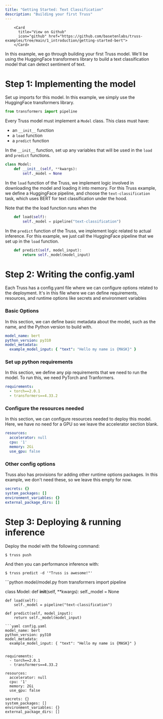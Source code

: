 ```yaml
---
title: "Getting Started: Text Classification"
description: "Building your first Truss"
---
```



        <Card
          title="View on Github"
          icon="github" href="https://github.com/basetenlabs/truss-examples/tree/main/1_introduction/getting-started-bert">
        </Card>

In this example, we go through building your first Truss model. We'll be using the HuggingFace transformers
library to build a text classification model that can detect sentiment of text.

# Step 1: Implementing the model

Set up imports for this model. In this example, we simply use the HuggingFace transformers library.

```python model/model.py
from transformers import pipeline

```
Every Truss model must implement a `Model` class. This class must have:
 * an `__init__` function
 * a `load` function
 * a `predict` function

In the `__init__` function, set up any variables that will be used in the `load` and `predict` functions.

```python model/model.py
class Model:
    def __init__(self, **kwargs):
        self._model = None

```
In the `load` function of the Truss, we implement logic
involved in downloading the model and loading it into memory.
For this Truss example, we define a HuggingFace pipeline, and choose
the `text-classification` task, which uses BERT for text classification under the hood.

Note that the the load function runs when the

```python model/model.py
    def load(self):
        self._model = pipeline("text-classification")

```
In the `predict` function of the Truss, we implement logic related
to actual inference. For this example,  we just call the HuggingFace pipeline
that we set up in the `load` function.

```python model/model.py
    def predict(self, model_input):
        return self._model(model_input)
```

# Step 2: Writing the config.yaml

Each Truss has a config.yaml file where we can configure
options related to the deployment. It's in this file where
we can define requirements, resources, and runtime options like
secrets and environment variables

### Basic Options

In this section, we can define basic metadata about the model,
such as the name, and the Python version to build with.

```yaml config.yaml
model_name: bert
python_version: py310
model_metadata:
  example_model_input: { "text": "Hello my name is {MASK}" }


```
### Set up python requirements

In this section, we define any pip requirements that
we need to run the model. To run this, we need PyTorch
and Tranformers.

```yaml config.yaml
requirements:
  - torch==2.0.1
  - transformers==4.33.2

```
### Configure the resources needed

In this section, we can configure resources
needed to deploy this model. Here, we have no need for a GPU
so we leave the accelerator section blank.

```yaml config.yaml
resources:
  accelerator: null
  cpu: '1'
  memory: 2Gi
  use_gpu: false

```
### Other config options

Truss also has provisions for adding other runtime options
packages. In this example, we don't need these, so we leave
this empty for now.

```yaml config.yaml
secrets: {}
system_packages: []
environment_variables: {}
external_package_dirs: []

```
# Step 3: Deploying & running inference

Deploy the model with the following command:

```bash
$ truss push
```

And then you can performance inference with:
```
$ truss predict -d '"Truss is awesome!"'
```

<RequestExample>
```python model/model.py
from transformers import pipeline

class Model:
    def __init__(self, **kwargs):
        self._model = None

    def load(self):
        self._model = pipeline("text-classification")

    def predict(self, model_input):
        return self._model(model_input)
```
```yaml config.yaml
model_name: bert
python_version: py310
model_metadata:
  example_model_input: { "text": "Hello my name is {MASK}" }


requirements:
  - torch==2.0.1
  - transformers==4.33.2

resources:
  accelerator: null
  cpu: '1'
  memory: 2Gi
  use_gpu: false

secrets: {}
system_packages: []
environment_variables: {}
external_package_dirs: []

```
</RequestExample>
